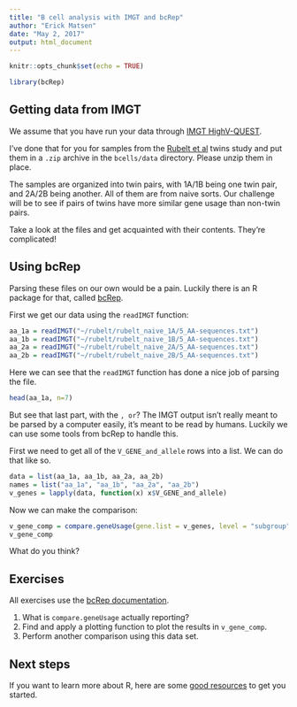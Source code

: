 ```yaml
---
title: "B cell analysis with IMGT and bcRep"
author: "Erick Matsen"
date: "May 2, 2017"
output: html_document
---
```


```r
knitr::opts_chunk$set(echo = TRUE)
```

```r
library(bcRep)
```

## Getting data from IMGT

We assume that you have run your data through [IMGT HighV-QUEST](http://imgt.org/HighV-QUEST/login.action).

I've done that for you for samples from the [Rubelt et al](https://www.nature.com/articles/ncomms11112) twins study and put them in a `.zip` archive in the `bcells/data` directory.
Please unzip them in place.

The samples are organized into twin pairs, with 1A/1B being one twin pair, and 2A/2B being another.
All of them are from naive sorts.
Our challenge will be to see if pairs of twins have more similar gene usage than non-twin pairs.

Take a look at the files and get acquainted with their contents.
They're complicated!


## Using bcRep

Parsing these files on our own would be a pain.
Luckily there is an R package for that, called [bcRep](https://cran.r-project.org/web/packages/bcRep).

First we get our data using the `readIMGT` function:

```r
aa_1a = readIMGT("~/rubelt/rubelt_naive_1A/5_AA-sequences.txt")
aa_1b = readIMGT("~/rubelt/rubelt_naive_1B/5_AA-sequences.txt")
aa_2a = readIMGT("~/rubelt/rubelt_naive_2A/5_AA-sequences.txt")
aa_2b = readIMGT("~/rubelt/rubelt_naive_2B/5_AA-sequences.txt")
```

Here we can see that the `readIMGT` function has done a nice job of parsing the file.
```r
head(aa_1a, n=7)
```
But see that last part, with the `, or`? 
The IMGT output isn't really meant to be parsed by a computer easily, it's meant to be read by humans.
Luckily we can use some tools from bcRep to handle this.

First we need to get all of the `V_GENE_and_allele` rows into a list.
We can do that like so.
```r
data = list(aa_1a, aa_1b, aa_2a, aa_2b)
names = list("aa_1a", "aa_1b", "aa_2a", "aa_2b")
v_genes = lapply(data, function(x) x$V_GENE_and_allele)
```

Now we can make the comparison:
```r
v_gene_comp = compare.geneUsage(gene.list = v_genes, level = "subgroup", names = names)
v_gene_comp
```
What do you think?

## Exercises

All exercises use the [bcRep documentation](https://cran.r-project.org/web/packages/bcRep/).

1. What is `compare.geneUsage` actually reporting?
2. Find and apply a plotting function to plot the results in `v_gene_comp`.
3. Perform another comparison using this data set.

## Next steps

If you want to learn more about R, here are some [good resources](https://www.rstudio.com/online-learning/#R) to get you started.